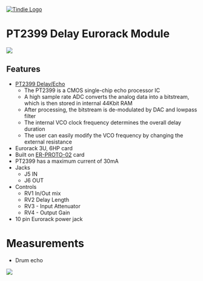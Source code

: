 <a href="https://www.tindie.com/products/28896/"><img src="http://land-boards.com/blwiki/images/5/51/Tindie-mediums.png" alt="Tindie Logo"></img></a> 

= PT2399 Delay Eurorack Module =

<img src="http://land-boards.com/blwiki/images/3/30/ER-DELAY-01_FRONT-BACK-720px.jpg"></img>

== Features ==

* [http://www.princeton.com.tw/Portals/0/Product/PT2399_1.pdf PT2399 Delay/Echo]
** The PT2399 is a CMOS single-chip echo processor IC
** A high sample rate ADC converts the analog data into a bitstream, which is then stored in internal 44Kbit RAM
** After processing, the bitstream is de-modulated by DAC and lowpass filter
** The internal VCO clock frequency determines the overall delay duration
** The user can easily modify the VCO frequency by changing the external resistance
* Eurorack 3U, 6HP card
* Built on [[ER-PROTO-02]] card
* PT2399 has a maximum current of 30mA
* Jacks
** J5 IN
** J6 OUT
* Controls
** RV1 In/Out mix
** RV2 Delay Length
** RV3 - Input Attenuator
** RV4 - Output Gain
* 10 pin Eurorack power jack

= Measurements =

* Drum echo

<img src="http://land-boards.com/blwiki/images/8/8f/ER-DELAY-01_MEASURE-001.png"></img>
